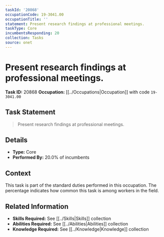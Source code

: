 ```yaml
---
taskId: '20868'
occupationCode: 19-3041.00
occupationTitle: ''
statement: Present research findings at professional meetings.
taskType: Core
incumbentsResponding: 20
collection: Tasks
source: onet
---
```

# Present research findings at professional meetings.

**Task ID:** 20868
**Occupation:** [[../Occupations|Occupation]] with code `19-3041.00`

## Task Statement

> Present research findings at professional meetings.

## Details

- **Type:** Core
- **Performed By:** 20.0% of incumbents

## Context

This task is part of the standard duties performed in this occupation. The percentage indicates how common this task is among workers in the field.

## Related Information

- **Skills Required:** See [[../Skills|Skills]] collection
- **Abilities Required:** See [[../Abilities|Abilities]] collection
- **Knowledge Required:** See [[../Knowledge|Knowledge]] collection
